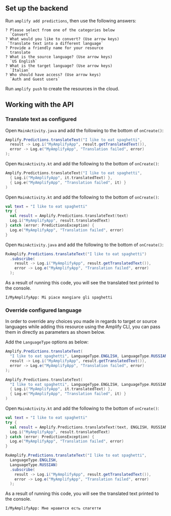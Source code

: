 ## Set up the backend

Run `amplify add predictions`, then use the following answers:

```console
? Please select from one of the categories below
  `Convert`
? What would you like to convert? (Use arrow keys)
 `Translate text into a different language`
? Provide a friendly name for your resource
  translate
? What is the source language? (Use arrow keys)
  `US English`
? What is the target language? (Use arrow keys)
  `Italian`
? Who should have access? (Use arrow keys)
  `Auth and Guest users`
```

Run `amplify push` to create the resources in the cloud.

## Working with the API

### Translate text as configured

<BlockSwitcher>
<Block name="Java">

Open `MainActivity.java` and add the following to the bottom of `onCreate()`:

```java
Amplify.Predictions.translateText("I like to eat spaghetti",
  result -> Log.i("MyAmplifyApp", result.getTranslatedText()),
  error -> Log.e("MyAmplifyApp", "Translation failed", error)
);
```

</Block>
<Block name="Kotlin - Callbacks">

Open `MainActivity.kt` and add the following to the bottom of `onCreate()`:

```kotlin
Amplify.Predictions.translateText("I like to eat spaghetti",
  { Log.i("MyAmplifyApp", it.translatedText) },
  { Log.e("MyAmplifyApp", "Translation failed", it) }
)
```

</Block>
<Block name="Kotlin - Coroutines">

Open `MainActivity.kt` and add the following to the bottom of `onCreate()`:

```kotlin
val text = "I like to eat spaghetti"
try {
  val result = Amplify.Predictions.translateText(text)
  Log.i("MyAmplifyApp", result.translatedText)
} catch (error: PredictionsException) {
  Log.e("MyAmplifyApp", "Translation failed", error)
}
```

</Block>
<Block name="RxJava">

Open `MainActivity.java` and add the following to the bottom of `onCreate()`:

```java
RxAmplify.Predictions.translateText("I like to eat spaghetti")
  .subscribe(
    result -> Log.i("MyAmplifyApp", result.getTranslatedText()),
    error -> Log.e("MyAmplifyApp", "Translation failed", error)
  );
```

</Block>
</BlockSwitcher>

As a result of running this code, you will see the translated text printed to the console.

```console
I/MyAmplifyApp: Mi piace mangiare gli spaghetti
```

### Override configured language

In order to override any choices you made in regards to target or source languages while adding this resource using the Amplify CLI, you can pass them in directly as parameters as shown below.

Add the `LanguageType` options as below:

<BlockSwitcher>
<Block name="Java">

```java
Amplify.Predictions.translateText(
  "I like to eat spaghetti", LanguageType.ENGLISH, LanguageType.RUSSIAN,
  result -> Log.i("MyAmplifyApp", result.getTranslatedText()),
  error -> Log.e("MyAmplifyApp", "Translation failed", error)
);
```

</Block>
<Block name="Kotlin - Callbacks">

```kotlin
Amplify.Predictions.translateText(
  "I like to eat spaghetti", LanguageType.ENGLISH, LanguageType.RUSSIAN,
  { Log.i("MyAmplifyApp", it.translatedText) },
  { Log.e("MyAmplifyApp", "Translation failed", it) }
)
```

</Block>
<Block name="Kotlin - Coroutines">

Open `MainActivity.kt` and add the following to the bottom of `onCreate()`:

```kotlin
val text = "I like to eat spaghetti"
try {
  val result = Amplify.Predictions.translateText(text, ENGLISH, RUSSIAN)
  Log.i("MyAmplifyApp", result.translatedText)
} catch (error: PredictionsException) {
  Log.e("MyAmplifyApp", "Translation failed", error)
}
```

</Block>
<Block name="RxJava">

```java
RxAmplify.Predictions.translateText("I like to eat spaghetti",
  LanguageType.ENGLISH,
  LanguageType.RUSSIAN)
  .subscribe(
    result -> Log.i("MyAmplifyApp", result.getTranslatedText()),
    error -> Log.e("MyAmplifyApp", "Translation failed", error)
  );
```

</Block>
</BlockSwitcher>

As a result of running this code, you will see the translated text printed to the console.

```console
I/MyAmplifyApp: Мне нравится есть спагетти
```
